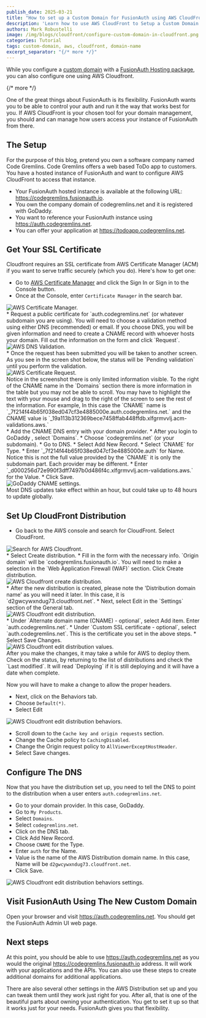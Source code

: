 ```yaml
---
publish_date: 2025-03-21
title: "How to set up a Custom Domain for FusionAuth using AWS CloudFront."
description: 'Learn how to use AWS CloudFront to Setup a Custom Domain with FusionAuth.'
authors: Mark Robustelli
image: /img/blogs/cloudfront/configure-custom-domain-in-cloudfront.png
categories: Tutorial
tags: custom-domain, aws, cloudfront, domain-name
excerpt_separator: "{/* more */}"
---
```



While you configure a [custom domain](docs/get-started/run-in-the-cloud/cloud#custom-domains) with a [FusionAuth Hosting package](/pricing), you can also configure one using AWS Cloudfront.

{/* more */}

One of the great things about FusionAuth is its flexibility. FusionAuth wants you to be able to control your auth and run it the way that works best for you. If AWS CloudFront is your chosen tool for your domain management, you should and can manage how users access your instance of FusionAuth from there.

## The Setup

For the purpose of this blog, pretend you own a software company named Code Gremlins. Code Gremlins offers a web based ToDo app to customers. You have a hosted instance of FusionAuth and want to configure AWS CloudFront to access that instance.

* Your FusionAuth hosted instance is available at the following URL: https://codegremlins.fusionauth.io.
* You own the company domain of codegremlins.net and it is registered with GoDaddy. 
* You want to reference your FusionAuth instance using https://auth.codegremlins.net.
* You can offer your application at https://todoapp.codegremlins.net.

## Get Your SSL Certificate

Cloudfront requires an SSL certificate from AWS Certificate Manager (ACM) if you want to serve traffic securely (which you do). Here's how to get one:

* Go to [AWS Certificate Manager](https://aws.amazon.com/certificate-manager/) and click the <InlineUIElement>Sign In</InlineUIElement> or <InlineUIElement>Sign in to the Console</InlineUIElement> button.
* Once at the Console, enter `Certificate Manager` in the search bar.

<div style={{textAlign: "center"}}>
  <img src="/img/blogs/cloudfront/aws-cert-manager.png" alt="AWS Certificate Manager." style={{ display: "block", margin: "0 auto" }} />
</div>
* Request a public certificate for `auth.codegremlins.net` (or whatever subdomain you are using). You will need to choose a validation method using either DNS (recommended) or email. If you choose DNS, you will be given information and need to create a CNAME record with whoever hosts your domain. Fill out the information on the form and click `Request`. 
<div style={{textAlign: "center"}}>
  <img src="/img/blogs/cloudfront/aws-request-dns-validation.png" alt="AWS DNS Validation." style={{ display: "block", margin: "0 auto" }} />
</div>
* Once the request has been submitted you will be taken to another screen. As you see in the screen shot below, the status will be `Pending validation` until you perform the validation.
<div style={{textAlign: "center"}}>
  <img src="/img/blogs/cloudfront/aws-cert-validation.png" alt="AWS Certificate Request." style={{ display: "block", margin: "0 auto" }} />
</div>

<Aside type="tip">Notice in the screenshot there is only limited information visible. To the right of the CNAME name in the `Domains` section there is more information in the table but you may not be able to scroll. You may have to highlight the text with your mouse and drag to the right of the screen to see the rest of the information. For example, In this case the `CNAME` name is `_7f214f44b65f038ed047cf3e4885000e.auth.codegremlins.net.` and the CNAME value is `_19a113b312369bece7458ffab448ffdb.xlfgrmvvlj.acm-validations.aws.` </Aside>
* Add the CNAME DNS entry with your domain provider. 
* After you login to GoDaddy , select `Domains`. 
* Choose `codegremlins.net` (or your subdomain). 
* Go to <InlineUIElement>DNS</InlineUIElement>. 
* Select <InlineUIElement>Add New Record</InlineUIElement>. 
* Select `CNAME` for <InlineField>Type</InlineField>.
* Enter `_7f214f44b65f038ed047cf3e4885000e.auth` for <InlineField>Name</InlineField>. Notice this is not the full value provided by the `CNAME` it is only the subdomain part. Each provider may be different. 
* Enter `_d000256d72e990f3dff7497b0d486f4c.xlfgrmvvlj.acm-validations.aws.` for the <InlineField>Value</InlineField>. 
* Click <InlineUIElement>Save</InlineUIElement>.

<div style={{textAlign: "center"}}>
  <img src="/img/blogs/cloudfront/godaddy-cname-settings.png" alt="GoDaddy CNAME settings." style={{ display: "block", margin: "0 auto" }} />
</div>

<Aside type="tip">Most DNS updates take effect within an hour, but could take up to 48 hours to update globally.</Aside>

## Set Up CloudFront Distribution

* Go back to the AWS console and search for CloudFront. Select CloudFront.
<div style={{textAlign: "center"}}>
  <img src="/img/blogs/cloudfront/aws-cloudfront.png" alt="Search for AWS Cloudfront." style={{ display: "block", margin: "0 auto" }} />
</div>
* Select <InlineUIElement>Create distribution</InlineUIElement>.
* Fill in the form with the necessary info.  `Origin domain` will be `codegremlins.fusionauth.io`. You will need to make a selection in the `Web Application Firewall (WAF)` section. Click <InlineUIElement>Create distribution</InlineUIElement>.
<div style={{textAlign: "center"}}>
  <img src="/img/blogs/cloudfront/aws-cloudfront-create-distribution.png" alt="AWS Cloudfront create distribution." style={{ display: "block", margin: "0 auto" }} />
</div>
* After the new distribution is created, please note the 'Distribution domain name' as you will need it later. In this case, it is `d2gwcywxndug73.cloudfront.net`.
* Next, select <InlineField>Edit</InlineField> in the `Settings` section of the <Breadcrumb>General</Breadcrumb> tab.
<div style={{textAlign: "center"}}>
  <img src="/img/blogs/cloudfront/aws-cloudfront-distro-edit.png" alt="AWS Cloudfront edit distribution." style={{ display: "block", margin: "0 auto" }} />
</div>
* Under `Alternate domain name (CNAME) - optional`, select <InlineUIElement>Add item</InlineUIElement>. Enter `auth.codegremlins.net`.
* Under `Custom SSL certificate - optional`, select `auth.codegremlins.net`. This is the certificate you set in the above steps.
* Select <InlineUIElement>Save Changes</InlineUIElement>.
<div style={{textAlign: "center"}}>
  <img src="/img/blogs/cloudfront/aws-cname-cert.png" alt="AWS Cloudfront edit distribution values." style={{ display: "block", margin: "0 auto" }} />
</div>

<Aside type="tip">After you make the changes, it may take a while for AWS to deploy them. Check on the status, by returning to the list of distributions and check the `Last modified`. It will read `Deploying` if it is still deploying and it will have a date when complete.</Aside>

Now you will have to make a change to allow the proper headers. 

* Next, click on the <InlineUIElement>Behaviors</InlineUIElement> tab.
* Choose `Default(*)`.
* Select <InlineUIElement>Edit</InlineUIElement>

<div style={{textAlign: "center"}}>
  <img src="/img/blogs/cloudfront/aws-behaviors.png" alt="AWS Cloudfront edit distribution behaviors." style={{ display: "block", margin: "0 auto" }} />
</div>

* Scroll down to the `Cache key and origin requests` section.
* Change the <InlineField>Cache policy</InlineField> to `CachingDisabled`.
* Change the <InlineField>Origin request policy</InlineField> to `AllViewerExceptHostHeader`.
* Select <InlineUIElement>Save changes</InlineUIElement>.

## Configure The DNS

Now that you have the distribution set up, you need to tell the DNS to point to the distribution when a user enters `auth.codegremlins.net`.

* Go to your domain provider. In this case, GoDaddy.
* Go to `My Products`.
* Select `Domains`.
* Select `codegremlins.net`.
* Click on the <InlineUIElement>DNS</InlineUIElement> tab.
* Click <InlineUIElement>Add New Record</InlineUIElement>.
* Choose `CNAME` for the <InlineField>Type</InlineField>.
* Enter `auth` for the <InlineField>Name</InlineField>.
* Value is the name of the AWS Distribution domain name. In this case, <InlineField>Name</InlineField> will be `d2gwcywxndug73.cloudfront.net`.
* Click  <InlineUIElement>Save</InlineUIElement>.

<div style={{textAlign: "center"}}>
  <img src="/img/blogs/cloudfront/aws-behaviors-settings.png" alt="AWS Cloudfront edit distribution behaviors settings." style={{ display: "block", margin: "0 auto" }} />
</div>

## Visit FusionAuth Using The New Custom Domain

Open your browser and visit https://auth.codegremlins.net. You should get the FusionAuth Admin UI web page. 

## Next steps

At this point, you should be able to use https://auth.codegremlins.net as you would the original https://codegremlins.fusionauth.io address. It will work with your applications and the APIs. You can also use these steps to create additional domains for additional applications. 

There are also several other settings in the AWS Distribution set up and you can tweak them until they work just right for you. After all, that is one of the beautiful parts about owning your authentication. You get to set it up so that it works just for your needs. FusionAuth gives you that flexibility.

